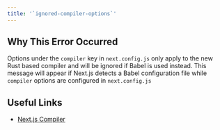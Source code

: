```yaml
---
title: '`ignored-compiler-options`'
---
```


## Why This Error Occurred

Options under the `compiler` key in `next.config.js` only apply to the new Rust based compiler and will be ignored if Babel is used instead. This message will appear if Next.js detects a Babel configuration file while `compiler` options are configured in `next.config.js`

## Useful Links

- [Next.js Compiler](/docs/architecture/nextjs-compiler)
